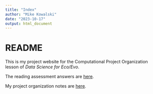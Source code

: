 ```yaml
---
title: "Index"
author: "Mike Kowalski"
date: "2023-10-17"
output: html_document
---
```


# README

This is my project website for the Computational Project Organization lesson of *Data Science for Eco/Evo*.

The reading assessment answers are [here](assessment.md).

My project organization notes are [here](proj_org_notes.md).
